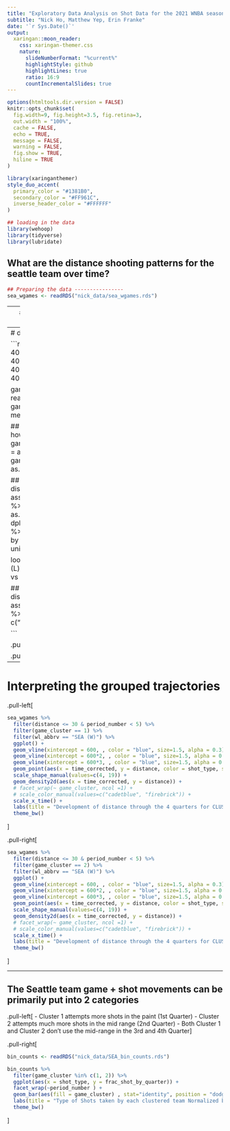 ```yaml
---
title: "Exploratory Data Analysis on Shot Data for the 2021 WNBA season"
subtitle: "Nick Ho, Matthew Yep, Erin Franke"
date: '`r Sys.Date()`'
output:
  xaringan::moon_reader:
    css: xaringan-themer.css
    nature:
      slideNumberFormat: "%current%"
      highlightStyle: github
      highlightLines: true
      ratio: 16:9
      countIncrementalSlides: true
---
```


```r
options(htmltools.dir.version = FALSE)
knitr::opts_chunk$set(
  fig.width=9, fig.height=3.5, fig.retina=3,
  out.width = "100%",
  cache = FALSE,
  echo = TRUE,
  message = FALSE, 
  warning = FALSE,
  fig.show = TRUE,
  hiline = TRUE
)
```

```r
library(xaringanthemer)
style_duo_accent(
  primary_color = "#1381B0",
  secondary_color = "#FF961C",
  inverse_header_color = "#FFFFFF"
)
```

```r

## loading in the data
library(wehoop)
library(tidyverse)
library(lubridate)

```


## What are the distance shooting patterns for the seattle team over time?

```r


## Preparing the data ----------------
sea_wgames <- readRDS("nick_data/sea_wgames.rds")


```

---
# A way to quantify the shooting distance as a trajectory


```r
library(readr)


sea_df <- read_csv("nick_data/sea_df.csv")
sea_df <- sea_df %>% 
  mutate(game_id = as.factor(game_id),
         min_idx = as.integer(min_idx))

sea_df %>% 
  ggplot(aes(x = min_idx, y = sea_traj, color = game_id)) +
  geom_line() + 
  geom_point() + 
  ylim(0,60) + 
  labs(title = "The SEA Distance Trajectories for 8 games binned per each 5 minutes")

```

---
# dist matrix idk

```r
total_games <- c(401320570, 401320578, 401320583, 401320590, 401320595, 401320605, 401320610, 401320617)

game_dist <- readRDS("nick_data/game_dist.RData")
game_hclust <- hclust(game_dist, method = "complete")

## assign the lookup table based on how many clusters we want
game_cluster_lookup <- tibble(game_id = as.factor(total_games) , game_cluster = as.factor(cutree(game_hclust, k = 3)))


## annotating the original distance_percent_df with the clusters assigned
lookup_table <- sea_wgames %>% 
  mutate(game_id = as.factor(game_id)) %>% 
  dplyr::select(game_id, game_title) %>% 
  right_join(game_cluster_lookup, by = c("game_id" = "game_id")) %>% 
  unique()

lookup_table[5,2] = "SEA (W) vs MIN (L) pt2"
lookup_table[7,2] = "SEA (W) vs DAL (L) pt2"

## annotating the original distance_percent_df with the clusters assigned
annotated_game_df <- sea_df %>% 
  left_join(lookup_table, by = c("game_id" = "game_id"))

```


.pull-left[
```r
plot(game_hclust)
```
]

.pull-right[
```r
annotated_game_df %>% 
  ggplot() + 
  geom_line(aes(x = min_idx, y = sea_traj, color = game_title, group = game_id)) +
  facet_wrap(~game_cluster, ncol = 1) + 
  # scale_x_continuous(breaks = seq(0, )) +
  labs(title = "Binned (summed) shot distance for each team binned per distance", x = "Feet from Hoop", y = "Summed Distance")
```
]

---
# Interpreting the grouped trajectories


.pull-left[
```r
sea_wgames %>% 
  filter(distance <= 30 & period_number < 5) %>% 
  filter(game_cluster == 1) %>%
  filter(wl_abbrv == "SEA (W)") %>% 
  ggplot() + 
  geom_vline(xintercept = 600, , color = "blue", size=1.5, alpha = 0.3) +
  geom_vline(xintercept = 600*2, , color = "blue", size=1.5, alpha = 0.3)+
  geom_vline(xintercept = 600*3, , color = "blue", size=1.5, alpha = 0.3) +
  geom_point(aes(x = time_corrected, y = distance, color = shot_type, size = 0.5)) +
  scale_shape_manual(values=c(4, 19)) +
  geom_density2d(aes(x = time_corrected, y = distance)) +
  # facet_wrap(~ game_cluster, ncol =1) + 
  # scale_color_manual(values=c("cadetblue", "firebrick")) +
  scale_x_time() +
  labs(title = "Development of distance through the 4 quarters for CLUSTER 1", y = "Distance From Hoop", x = "Time") + 
  theme_bw()
```

]

.pull-right[
```r
sea_wgames %>% 
  filter(distance <= 30 & period_number < 5) %>% 
  filter(game_cluster == 2) %>%
  filter(wl_abbrv == "SEA (W)") %>% 
  ggplot() + 
  geom_vline(xintercept = 600, , color = "blue", size=1.5, alpha = 0.3) +
  geom_vline(xintercept = 600*2, , color = "blue", size=1.5, alpha = 0.3)+
  geom_vline(xintercept = 600*3, , color = "blue", size=1.5, alpha = 0.3) +
  geom_point(aes(x = time_corrected, y = distance, color = shot_type, size = 0.5)) +
  scale_shape_manual(values=c(4, 19)) +
  geom_density2d(aes(x = time_corrected, y = distance)) +
  # facet_wrap(~ game_cluster, ncol =1) + 
  # scale_color_manual(values=c("cadetblue", "firebrick")) +
  scale_x_time() +
  labs(title = "Development of distance through the 4 quarters for CLUSTER 2", y = "Distance From Hoop", x = "Time") + 
  theme_bw()
```
]

---

## The Seattle team game + shot movements can be primarily put into 2 categories

.pull-left[
- Cluster 1 attempts more shots in the paint (1st Quarter) 
- Cluster 2 attempts much more shots in the mid range (2nd Quarter)
- Both Cluster 1 and Cluster 2 don't use the mid-range in the 3rd and 4th Quarter
]

.pull-right[
```r
bin_counts <- readRDS("nick_data/SEA_bin_counts.rds")

bin_counts %>% 
  filter(game_cluster %in% c(1, 2)) %>%
  ggplot(aes(x = shot_type, y = frac_shot_by_quarter)) + 
  facet_wrap(~period_number ) +
  geom_bar(aes(fill = game_cluster) , stat="identity", position = "dodge") +
  labs(title = "Type of Shots taken by each clustered team Normalized by the quarter") +
  theme_bw()
```
]





